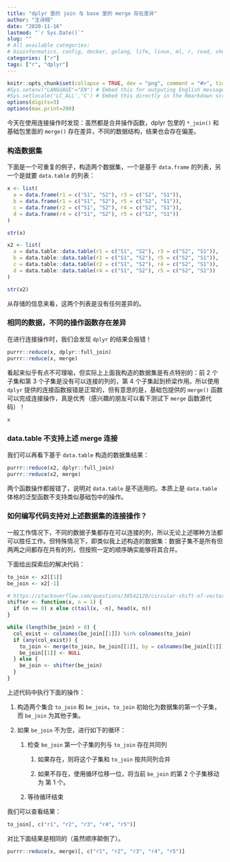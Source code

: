 ```yaml
---
title: "dplyr 里的 join 与 base 里的 merge 存在差异"
author: "王诗翔"
date: "2020-11-16"
lastmod: "`r Sys.Date()`"
slug: ""
# All available categories:
# bioinformatics, config, docker, golang, life, linux, ml, r, read, shell, thinking
categories: ["r"]
tags: ["r", "dplyr"]
---
```


```r
knitr::opts_chunk$set(collapse = TRUE, dev = "png", comment = "#>", tidy = "styler")
#Sys.setenv("LANGUAGE"="EN") # Embed this for outputing English message
#Sys.setlocale('LC_ALL','C') # Embed this directly in the Rmarkdown script that contains the Chinese character comment
options(digits=3)
options(max.print=200)
```

今天在使用连接操作时发现：虽然都是合并操作函数，dplyr 包里的 `*_join()` 和基础包里面的 `merge()` 存在差异，不同的数据结构，结果也会存在偏差。

### 构造数据集

下面是一个可重复的例子，构造两个数据集，一个是基于 `data.frame` 的列表，另一个是就要 `data.table` 的列表：

```r
x <- list(
  a = data.frame(r1 = c("S1", "S2"), r3 = c("S2", "S1")),
  b = data.frame(r1 = c("S1", "S2"), r5 = c("S2", "S1")),
  c = data.frame(r2 = c("S1", "S2"), r4 = c("S2", "S1")),
  d = data.frame(r4 = c("S1", "S2"), r5 = c("S2", "S1"))
)

str(x)

x2 <- list(
  a = data.table::data.table(r1 = c("S1", "S2"), r3 = c("S2", "S1")),
  b = data.table::data.table(r1 = c("S1", "S2"), r5 = c("S2", "S1")),
  c = data.table::data.table(r2 = c("S1", "S2"), r4 = c("S2", "S1")),
  d = data.table::data.table(r4 = c("S1", "S2"), r5 = c("S2", "S1"))
)

str(x2)
```

从存储的信息来看，这两个列表是没有任何差异的。

### 相同的数据，不同的操作函数存在差异

在进行连接操作时，我们会发现 `dplyr` 的结果会报错！

```r
purrr::reduce(x, dplyr::full_join)
purrr::reduce(x, merge)
```

看起来似乎有点不可理喻，但实际上上面我构造的数据集是有点特别的：前 2 个子集和第 3 个子集是没有可以连接的列的，第 4 个子集起到桥梁作用。所以使用 `dplyr` 提供的连接函数报错是正常的，但有意思的是，基础包提供的 `merge()` 函数可以完成连接操作，真是优秀（感兴趣的朋友可以看下测试下 `merge` 函数源代码）！

```r
x
```

### data.table 不支持上述 merge 连接

我们可以再看下基于 `data.table` 构造的数据集结果：

```r
purrr::reduce(x2, dplyr::full_join)
purrr::reduce(x2, merge)
```

两个函数操作都报错了，说明对 `data.table` 是不适用的。本质上是 `data.table` 体格的泛型函数不支持类似基础包中的操作。

### 如何编写代码支持对上述数据集的连接操作？

一般工作情况下，不同的数据子集都存在可以连接的列，所以无论上述哪种方法都可以胜任工作。但特殊情况下，即类似我上述构造的数据集：数据子集不是所有但两两之间都存在共有的列，但按照一定的顺序确实能够将其合并。

下面给出探索后的解决代码：

```r
to_join <- x2[[1]]
be_join <- x2[-1]

# https://stackoverflow.com/questions/30542128/circular-shift-of-vector-by-distance-n
shifter <- function(x, n = 1) {
  if (n == 0) x else c(tail(x, -n), head(x, n))
}

while (length(be_join) > 0) {
  col_exist <- colnames(be_join[[1]]) %in% colnames(to_join)
  if (any(col_exist)) {
    to_join <- merge(to_join, be_join[[1]], by = colnames(be_join[[1]])[col_exist])
    be_join[[1]] <- NULL
  } else {
    be_join <- shifter(be_join)
  }
}
```

上述代码中执行下面的操作：

1.  构造两个集合 `to_join` 和 `be_join`，`to_join` 初始化为数据集的第一个子集，而 `be_join` 为其他子集。

2.  如果 `be_join` 不为空，进行如下的循环：

    1.  检查 `be_join` 第一个子集的列与 `to_join` 存在共同列

        1.  如果存在，则将这个子集和 `to_join` 按共同列合并

        2.  如果不存在，使用循环位移一位，将当前 `be_join` 的第 2 个子集移动为 第 1 个。

    2.  等待循环结束

我们可以查看结果：

```r
to_join[, c("r1", "r2", "r3", "r4", "r5")]
```

对比下面结果是相同的（虽然顺序颠倒了）。

```r
purrr::reduce(x, merge)[, c("r1", "r2", "r3", "r4", "r5")]
```
